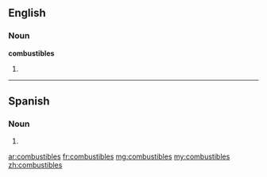 ==English==

===Noun===
'''combustibles'''

# {{plural of|combustible}}

----

==Spanish==

===Noun===
{{infl|es|noun form|g=m|g2=p}}
# {{plural of|combustible|lang=es|nocat=1}}

[[ar:combustibles]]
[[fr:combustibles]]
[[mg:combustibles]]
[[my:combustibles]]
[[zh:combustibles]]
